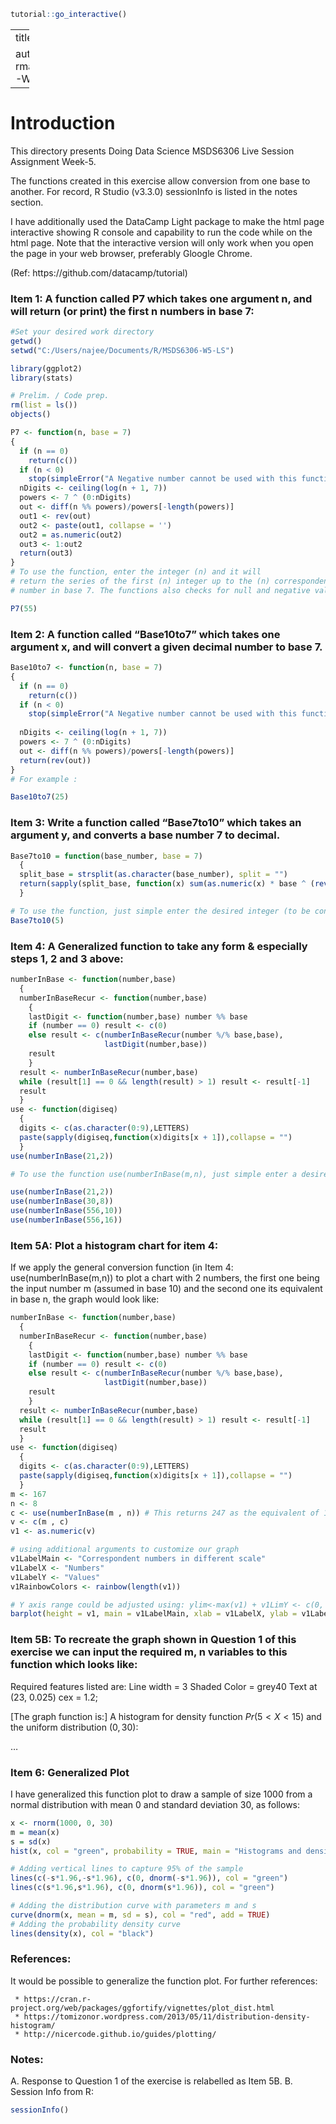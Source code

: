 
```r
tutorial::go_interactive()

```

---
title: "Graphics And Functions in R"

author: "Najeeb Zaidi"
date: "July 30, 2016"
rmarkdown::render("C:/Users/najee/Documents/R/MSDS6306-W5-LS", output_format = "html_document")
---
# Introduction
This directory presents Doing Data Science MSDS6306 Live Session Assignment Week-5.

The functions created in this exercise allow conversion from one base to another. 
For record, R Studio (v3.3.0) sessionInfo is listed in the notes section.

I have additionally used the DataCamp Light package to make the html page interactive showing R console and capability to run the code while on the html page. Note that the interactive version will only work when you open the page in your web browser, preferably Gloogle Chrome.

(Ref: https://github.com/datacamp/tutorial)

### Item 1: A function called P7 which takes one argument n, and will return (or print) the first n numbers in base 7:

```r
#Set your desired work directory
getwd()  
setwd("C:/Users/najee/Documents/R/MSDS6306-W5-LS")

library(ggplot2)
library(stats)

# Prelim. / Code prep.
rm(list = ls()) 
objects()
```

```r
P7 <- function(n, base = 7) 
{
  if (n == 0) 
    return(c())
  if (n < 0) 
    stop(simpleError("A Negative number cannot be used with this function"))
  nDigits <- ceiling(log(n + 1, 7))
  powers <- 7 ^ (0:nDigits)
  out <- diff(n %% powers)/powers[-length(powers)]
  out1 <- rev(out)
  out2 <- paste(out1, collapse = '')
  out2 = as.numeric(out2)
  out3 <- 1:out2
  return(out3)
}
# To use the function, enter the integer (n) and it will 
# return the series of the first (n) integer up to the (n) correspondent
# number in base 7. The functions also checks for null and negative values.

P7(55)
```
###  Item 2: A function called "Base10to7" which takes one argument x, and will convert a given decimal number to base 7.

```r
Base10to7 <- function(n, base = 7) 
{ 
  if (n == 0) 
    return(c())
  if (n < 0) 
    stop(simpleError("A Negative number cannot be used with this function"))
  
  nDigits <- ceiling(log(n + 1, 7))
  powers <- 7 ^ (0:nDigits)
  out <- diff(n %% powers)/powers[-length(powers)]
  return(rev(out))
}
# For example :

Base10to7(25)
```

### Item 3: Write a function called "Base7to10" which takes an argument y, and converts a base number 7 to decimal. 

```r
Base7to10 = function(base_number, base = 7) 
  {
  split_base = strsplit(as.character(base_number), split = "")
  return(sapply(split_base, function(x) sum(as.numeric(x) * base ^ (rev(seq_along(x) - 1)))))
  }

# To use the function, just simple enter the desired integer (to be considered in base 7) and it will return the correspondent number in base 10. For example: 
Base7to10(5)
```

### Item 4: A Generalized function to take any form & especially steps 1, 2 and 3 above:

```r
numberInBase <- function(number,base)
  {
  numberInBaseRecur <- function(number,base)
    {
    lastDigit <- function(number,base) number %% base
    if (number == 0) result <- c(0)
    else result <- c(numberInBaseRecur(number %/% base,base),
                     lastDigit(number,base))
    result
    }
  result <- numberInBaseRecur(number,base)
  while (result[1] == 0 && length(result) > 1) result <- result[-1]
  result
  }
use <- function(digiseq)
  {
  digits <- c(as.character(0:9),LETTERS)
  paste(sapply(digiseq,function(x)digits[x + 1]),collapse = "")
  }
use(numberInBase(21,2))

# To use the function use(numberInBase(m,n), just simple enter a desired integer as first parameter and the desired base value as second parameter and the function will return the input m number in the selected base n. For example:  

use(numberInBase(21,2)) 
use(numberInBase(30,8)) 
use(numberInBase(556,10)) 
use(numberInBase(556,16)) 

```

### Item 5A: Plot a histogram chart for item 4:
If we apply the general conversion function (in Item 4: use(numberInBase(m,n)) to plot a chart with 2 numbers, the first one being the input number m (assumed in base 10) and the second one its equivalent in base n, the graph would look like:

```r

numberInBase <- function(number,base)
  {
  numberInBaseRecur <- function(number,base)
    {
    lastDigit <- function(number,base) number %% base
    if (number == 0) result <- c(0)
    else result <- c(numberInBaseRecur(number %/% base,base),
                     lastDigit(number,base))
    result
    }
  result <- numberInBaseRecur(number,base)
  while (result[1] == 0 && length(result) > 1) result <- result[-1]
  result
  }
use <- function(digiseq)
  {
  digits <- c(as.character(0:9),LETTERS)
  paste(sapply(digiseq,function(x)digits[x + 1]),collapse = "")
  }
m <- 167
n <- 8
c <- use(numberInBase(m , n)) # This returns 247 as the equivalent of 167 (b10) in base 8
v <- c(m , c)
v1 <- as.numeric(v)

# using additional arguments to customize our graph
v1LabelMain <- "Correspondent numbers in different scale"
v1LabelX <- "Numbers"
v1LabelY <- "Values"
v1RainbowColors <- rainbow(length(v1))

# Y axis range could be adjusted using: ylim<-max(v1) + v1LimY <- c(0, ylim) as well as other customizations are possible ie showing legend, values, adding text, dividing the chart in panels, etc.
barplot(height = v1, main = v1LabelMain, xlab = v1LabelX, ylab = v1LabelY, ylim = c(0,300), col = v1RainbowColors)

```

### Item 5B: To recreate the graph shown in Question 1 of this exercise we can input the required m, n variables to this function which looks like:

Required features listed are:
Line width = 3
Shaded Color = grey40
Text at (23, 0.025)
cex = 1.2;

[The graph function is:] A histogram for density function $Pr(5<X<15)$ and the uniform distribution $(0, 30)$:

...


### Item 6: Generalized Plot

I have generalized this function plot to draw a sample of size 1000 from a normal distribution with mean 0 and standard deviation 30, as follows:

```r
x <- rnorm(1000, 0, 30)
m = mean(x)
s = sd(x)
hist(x, col = "green", probability = TRUE, main = "Histograms and density function for a rand (0,30) sample")

# Adding vertical lines to capture 95% of the sample
lines(c(-s*1.96,-s*1.96), c(0, dnorm(-s*1.96)), col = "green")
lines(c(s*1.96,s*1.96), c(0, dnorm(s*1.96)), col = "green")

# Adding the distribution curve with parameters m and s 
curve(dnorm(x, mean = m, sd = s), col = "red", add = TRUE)
# Adding the probability density curve  
lines(density(x), col = "black")

```


### References:
It would be possible to generalize the function plot. For further references:
 
     * https://cran.r-project.org/web/packages/ggfortify/vignettes/plot_dist.html 
     * https://tomizonor.wordpress.com/2013/05/11/distribution-density-histogram/
     * http://nicercode.github.io/guides/plotting/

### Notes: 
A. Response to Question 1 of the exercise is relabelled as Item 5B.
B. Session Info from R:
```r
sessionInfo()


```





